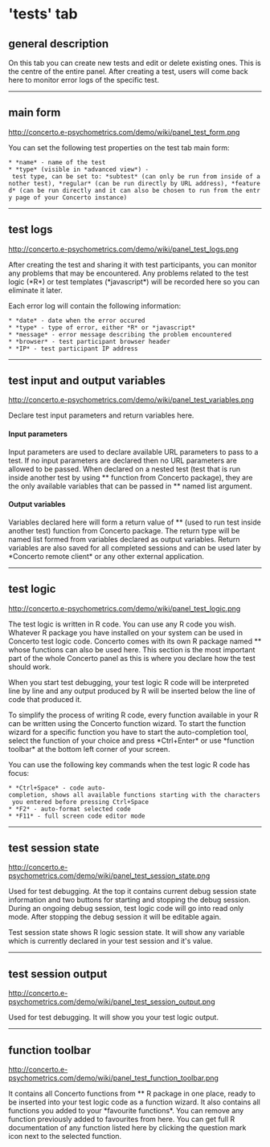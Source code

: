 ='tests' tab=

==general description==

On this tab you can create new tests and edit or delete existing ones. This is the centre of the entire panel. After creating a test, users will come back here to monitor error logs of the specific test. 

----

==main form==

http://concerto.e-psychometrics.com/demo/wiki/panel_test_form.png

You can set the following test properties on the test tab main form:

 * *name* - name of the test
 * *type* (visible in *advanced view*) - test type, can be set to: *subtest* (can only be run from inside of another test), *regular* (can be run directly by URL address), *featured* (can be run directly and it can also be chosen to run from the entry page of your Concerto instance)

----

==test logs==

http://concerto.e-psychometrics.com/demo/wiki/panel_test_logs.png

After creating the test and sharing it with test participants, you can monitor any problems that may be encountered. Any problems related to the test logic (*R*) or test templates (*javascript*) will be recorded here so you can eliminate it later.

Each error log will contain the following information:

 * *date* - date when the error occured
 * *type* - type of error, either *R* or *javascript*
 * *message* - error message describing the problem encountered
 * *browser* - test participant browser header
 * *IP* - test participant IP address

----

==test input and output variables==

http://concerto.e-psychometrics.com/demo/wiki/panel_test_variables.png

Declare test input parameters and return variables here. 

====Input parameters==== 

Input parameters are used to declare available URL parameters to pass to a test. If no input parameters are declared then no URL parameters are allowed to be passed. When declared on a nested test (test that is run inside another test by using *{{{concerto.test.run}}}* function from Concerto package), they are the only available variables that can be passed in *{{{params}}}* named list argument.

====Output variables====

Variables declared here will form a return value of *{{{concerto.test.run}}}* (used to run test inside another test) function from Concerto package. The return type will be named list formed from variables declared as output variables. Return variables are also saved for all completed sessions and can be used later by *Concerto remote client* or any other external application.

----

==test logic==

http://concerto.e-psychometrics.com/demo/wiki/panel_test_logic.png

The test logic is written in R code. You can use any R code you wish. Whatever R package you have installed on your system can be used in Concerto test logic code. Concerto comes with its own R package named *{{{concerto}}}* whose functions can also be used here. This section is the most important part of the whole Concerto panel as this is where you declare how the test should work.

When you start test debugging, your test logic R code will be interpreted line by line and any output produced by R will be inserted below the line of code that produced it.

To simplify the process of writing R code, every function available in your R can be written using the Concerto function wizard. To start the function wizard for a specific function you have to start the auto-completion tool, select the function of your choice and press *Ctrl+Enter* or use *function toolbar* at the bottom left corner of your screen.

You can use the following key commands when the test logic R code has focus:

 * *Ctrl+Space* - code auto-completion, shows all available functions starting with the characters you entered before pressing Ctrl+Space
 * *F2* - auto-format selected code
 * *F11* - full screen code editor mode 

----

==test session state==

http://concerto.e-psychometrics.com/demo/wiki/panel_test_session_state.png

Used for test debugging. At the top it contains current debug session state information and two buttons for starting and stopping the debug session. During an ongoing debug session, test logic code will go into read only mode. After stopping the debug session it will be editable again.

Test session state shows R logic session state. It will show any variable which is currently declared in your test session and it's value.

----

==test session output==

http://concerto.e-psychometrics.com/demo/wiki/panel_test_session_output.png

Used for test debugging. It will show you your test logic output.

----

==function toolbar==

http://concerto.e-psychometrics.com/demo/wiki/panel_test_function_toolbar.png 

It contains all Concerto functions from *{{{concerto}}}* R package in one place, ready to be inserted into your test logic code as a function wizard. It also contains all functions you added to your *favourite functions*. You can remove any function previously added to favourites from here. You can get full R documentation of any function listed here by clicking the question mark icon next to the selected function.